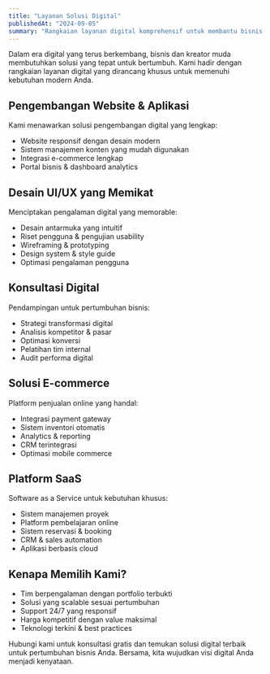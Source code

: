 ```yaml
---
title: "Layanan Solusi Digital"
publishedAt: "2024-09-05"
summary: "Rangkaian layanan digital komprehensif untuk membantu bisnis dan kreator muda berkembang di era digital."
---
```


Dalam era digital yang terus berkembang, bisnis dan kreator muda membutuhkan solusi yang tepat untuk bertumbuh. Kami hadir dengan rangkaian layanan digital yang dirancang khusus untuk memenuhi kebutuhan modern Anda.

## Pengembangan Website & Aplikasi

Kami menawarkan solusi pengembangan digital yang lengkap:
- Website responsif dengan desain modern
- Sistem manajemen konten yang mudah digunakan
- Integrasi e-commerce lengkap
- Portal bisnis & dashboard analytics

## Desain UI/UX yang Memikat

Menciptakan pengalaman digital yang memorable:
- Desain antarmuka yang intuitif
- Riset pengguna & pengujian usability
- Wireframing & prototyping
- Design system & style guide
- Optimasi pengalaman pengguna

## Konsultasi Digital

Pendampingan untuk pertumbuhan bisnis:
- Strategi transformasi digital
- Analisis kompetitor & pasar
- Optimasi konversi
- Pelatihan tim internal
- Audit performa digital

## Solusi E-commerce

Platform penjualan online yang handal:
- Integrasi payment gateway
- Sistem inventori otomatis
- Analytics & reporting
- CRM terintegrasi
- Optimasi mobile commerce

## Platform SaaS

Software as a Service untuk kebutuhan khusus:
- Sistem manajemen proyek
- Platform pembelajaran online
- Sistem reservasi & booking
- CRM & sales automation
- Aplikasi berbasis cloud

## Kenapa Memilih Kami?

- Tim berpengalaman dengan portfolio terbukti
- Solusi yang scalable sesuai pertumbuhan
- Support 24/7 yang responsif
- Harga kompetitif dengan value maksimal
- Teknologi terkini & best practices

Hubungi kami untuk konsultasi gratis dan temukan solusi digital terbaik untuk pertumbuhan bisnis Anda. Bersama, kita wujudkan visi digital Anda menjadi kenyataan.